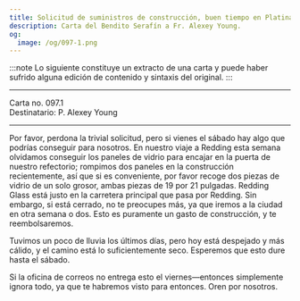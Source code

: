 ```yaml
---
title: Solicitud de suministros de construcción, buen tiempo en Platina
description: Carta del Bendito Serafín a Fr. Alexey Young.
og:
  image: /og/097-1.png
---
```


:::note
Lo siguiente constituye un extracto de una carta y puede haber sufrido alguna edición de contenido y sintaxis del original.
:::

---

<div style={{textAlign:'right', fontFamily:'monospace'}}>Carta no. 097.1</div>
<div style={{textAlign:'left', fontFamily:'monospace'}}>Destinatario: P. Alexey Young</div>

---

Por favor, perdona la trivial solicitud, pero si vienes el sábado hay algo que podrías conseguir para nosotros. En nuestro viaje a Redding esta semana olvidamos conseguir los paneles de vidrio para encajar en la puerta de nuestro refectorio; rompimos dos paneles en la construcción recientemente, así que si es conveniente, por favor recoge dos piezas de vidrio de un solo grosor, ambas piezas de 19 por 21 pulgadas. Redding Glass está justo en la carretera principal que pasa por Redding. Sin embargo, si está cerrado, no te preocupes más, ya que iremos a la ciudad en otra semana o dos. Esto es puramente un gasto de construcción, y te reembolsaremos.

Tuvimos un poco de lluvia los últimos días, pero hoy está despejado y más cálido, y el camino está lo suficientemente seco. Esperemos que esto dure hasta el sábado.

Si la oficina de correos no entrega esto el viernes—entonces simplemente ignora todo, ya que te habremos visto para entonces. Oren por nosotros.
